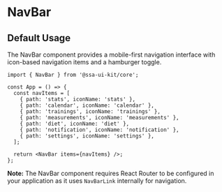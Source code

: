 
<Meta of={NavBarStories} />

# NavBar

## Default Usage

The NavBar component provides a mobile-first navigation interface with icon-based navigation items and a hamburger toggle.

```tsx
import { NavBar } from '@ssa-ui-kit/core';

const App = () => {
  const navItems = [
    { path: 'stats', iconName: 'stats' },
    { path: 'calendar', iconName: 'calendar' },
    { path: 'trainings', iconName: 'trainings' },
    { path: 'measurements', iconName: 'measurements' },
    { path: 'diet', iconName: 'diet' },
    { path: 'notification', iconName: 'notification' },
    { path: 'settings', iconName: 'settings' },
  ];

  return <NavBar items={navItems} />;
};
```

**Note:** The NavBar component requires React Router to be configured in your application as it uses `NavBarLink` internally for navigation.

<Canvas />
<Controls />

<Stories includePrimary={false} />

